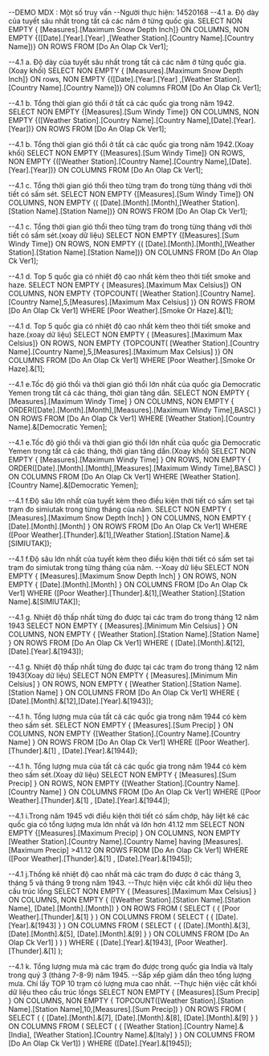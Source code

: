 ﻿--DEMO MDX : Một số truy vấn
--Người thực hiện: 14520168
--4.1 a. Độ dày của tuyết sâu nhất trong tất cả các năm ở từng quốc gia.
SELECT NON EMPTY { [Measures].[Maximum Snow Depth Inch]} ON COLUMNS,
		NON EMPTY {([Date].[Year].[Year] ,[Weather Station].[Country Name].[Country Name])} ON ROWS
FROM [Do An Olap Ck Ver1];

--4.1 a. Độ dày của tuyết sâu nhất trong tất cả các năm ở từng quốc gia.(Xoay khối)
SELECT NON EMPTY { [Measures].[Maximum Snow Depth Inch]} ON rows,
		NON EMPTY {([Date].[Year].[Year] ,[Weather Station].[Country Name].[Country Name])} ON columns
FROM [Do An Olap Ck Ver1];

--4.1 b. Tổng thời gian gió thổi ở tất cả các quốc gia trong năm 1942.
SELECT NON EMPTY {[Measures].[Sum Windy Time]} ON COLUMNS,
		NON EMPTY {([Weather Station].[Country Name].[Country Name],[Date].[Year].[Year])} ON ROWS
FROM [Do An Olap Ck Ver1];

--4.1 b. Tổng thời gian gió thổi ở tất cả các quốc gia trong năm 1942.(Xoay khối)
SELECT NON EMPTY {[Measures].[Sum Windy Time]} ON ROWS,
		NON EMPTY {([Weather Station].[Country Name].[Country Name],[Date].[Year].[Year])} ON COLUMNS
FROM [Do An Olap Ck Ver1];

--4.1 c. Tổng thời gian gió thổi theo từng trạm đo trong từng tháng với thời tiết có sấm sét.
SELECT NON EMPTY {[Measures].[Sum Windy Time]} ON COLUMNS,
		NON EMPTY {( [Date].[Month].[Month],[Weather Station].[Station Name].[Station Name])} ON ROWS
FROM [Do An Olap Ck Ver1];

--4.1 c. Tổng thời gian gió thổi theo từng trạm đo trong từng tháng với thời tiết có sấm sét.(xoay dữ liệu)
SELECT NON EMPTY {[Measures].[Sum Windy Time]} ON ROWS,
		NON EMPTY {( [Date].[Month].[Month],[Weather Station].[Station Name].[Station Name])} ON COLUMNS
FROM [Do An Olap Ck Ver1];

--4.1 d. Top 5 quốc gia có nhiệt độ cao nhất kèm theo thời tiết smoke and haze.
SELECT NON EMPTY { [Measures].[Maximum Max Celsius]} ON COLUMNS,
		NON EMPTY {TOPCOUNT(
			[Weather Station].[Country Name].[Country Name],5,[Measures].[Maximum Max Celsius]
			)} ON ROWS
FROM [Do An Olap Ck Ver1]
WHERE [Poor Weather].[Smoke Or Haze].&[1];

--4.1 d. Top 5 quốc gia có nhiệt độ cao nhất kèm theo thời tiết smoke and haze.(xoay dữ liệu)
SELECT NON EMPTY { [Measures].[Maximum Max Celsius]} ON ROWS,
		NON EMPTY {TOPCOUNT(
			[Weather Station].[Country Name].[Country Name],5,[Measures].[Maximum Max Celsius]
			)} ON COLUMNS
FROM [Do An Olap Ck Ver1]
WHERE [Poor Weather].[Smoke Or Haze].&[1];

--4.1 e.Tốc độ gió thổi và thời gian gió thổi lớn nhất của quốc gia Democratic Yemen trong tất cả các tháng, thời gian tăng dần.
 SELECT NON EMPTY { [Measures].[Maximum Windy Time] } ON COLUMNS, 
		NON EMPTY { ORDER([Date].[Month].[Month],[Measures].[Maximum Windy Time],BASC) }  ON ROWS
 FROM [Do An Olap Ck Ver1]
 WHERE [Weather Station].[Country Name].&[Democratic Yemen];

 --4.1 e.Tốc độ gió thổi và thời gian gió thổi lớn nhất của quốc gia Democratic Yemen trong tất cả các tháng, thời gian tăng dần.(Xoay khối)
 SELECT NON EMPTY { [Measures].[Maximum Windy Time] } ON ROWS, 
		NON EMPTY { ORDER([Date].[Month].[Month],[Measures].[Maximum Windy Time],BASC) }  ON COLUMNS
 FROM [Do An Olap Ck Ver1]
 WHERE [Weather Station].[Country Name].&[Democratic Yemen];

--4.1 f.Độ sâu lớn nhất của tuyết kèm theo điều kiện thời tiết có sấm set tại trạm đo simiutak  trong từng tháng của năm.
 SELECT NON EMPTY { [Measures].[Maximum Snow Depth Inch] } ON COLUMNS, 
		NON EMPTY { [Date].[Month].[Month] }  ON ROWS
 FROM [Do An Olap Ck Ver1]
 WHERE ([Poor Weather].[Thunder].&[1],[Weather Station].[Station Name].&[SIMIUTAK]);

 --4.1 f.Độ sâu lớn nhất của tuyết kèm theo điều kiện thời tiết có sấm set tại trạm đo simiutak  trong từng tháng của năm.
 --Xoay dữ liệu
 SELECT NON EMPTY { [Measures].[Maximum Snow Depth Inch] } ON ROWS, 
		NON EMPTY { [Date].[Month].[Month] }  ON COLUMNS
 FROM [Do An Olap Ck Ver1]
 WHERE ([Poor Weather].[Thunder].&[1],[Weather Station].[Station Name].&[SIMIUTAK]);

--4.1 g. Nhiệt độ thấp nhất từng đo được tại các trạm đo trong tháng 12 năm 1943
 SELECT NON EMPTY { [Measures].[Minimum Min Celsius] } ON COLUMNS, 
		NON EMPTY { [Weather Station].[Station Name].[Station Name] }  ON ROWS
 FROM [Do An Olap Ck Ver1]
 WHERE ( [Date].[Month].&[12],[Date].[Year].&[1943]);

 --4.1 g. Nhiệt độ thấp nhất từng đo được tại các trạm đo trong tháng 12 năm 1943(Xoay dữ liệu)
 SELECT NON EMPTY { [Measures].[Minimum Min Celsius] } ON ROWS, 
		NON EMPTY { [Weather Station].[Station Name].[Station Name] }  ON COLUMNS
 FROM [Do An Olap Ck Ver1]
 WHERE ( [Date].[Month].&[12],[Date].[Year].&[1943]);


--4.1 h. Tổng lượng mưa của tất cả các quốc gia trong năm 1944 có kèm theo sấm sét.
 SELECT NON EMPTY { [Measures].[Sum Precip] } ON COLUMNS, 
		NON EMPTY {[Weather Station].[Country Name].[Country Name]  }  ON ROWS
 FROM [Do An Olap Ck Ver1]
 WHERE ([Poor Weather].[Thunder].&[1] , [Date].[Year].&[1944]);

--4.1 h. Tổng lượng mưa của tất cả các quốc gia trong năm 1944 có kèm theo sấm sét.(Xoay dữ liệu)
 SELECT NON EMPTY { [Measures].[Sum Precip] } ON ROWS, 
		NON EMPTY {[Weather Station].[Country Name].[Country Name]  }  ON COLUMNS
 FROM [Do An Olap Ck Ver1]
 WHERE ([Poor Weather].[Thunder].&[1] , [Date].[Year].&[1944]);

 --4.1 i.Trong năm 1945 với điều kiện thời tiết có sấm chớp, hãy liệt kê các quốc gia có tổng lượng mưa lớn nhất và lớn hơn 41.12 mm
 SELECT NON EMPTY {[Measures].[Maximum Precip] } ON COLUMNS, 
		NON EMPTY  [Weather Station].[Country Name].[Country Name] having [Measures].[Maximum Precip] >41.12 ON ROWS
 FROM [Do An Olap Ck Ver1]
 WHERE ([Poor Weather].[Thunder].&[1] , [Date].[Year].&[1945]);

 --4.1 j.Thống kê nhiệt độ cao nhất mà các trạm đo được ở các tháng 3, tháng 5 và tháng 9 trong năm 1943.
 --Thực hiện việc cắt khối dữ liệu theo cấu trúc lồng
SELECT NON EMPTY { [Measures].[Maximum Max Celsius] } ON COLUMNS, 
		NON EMPTY { ([Weather Station].[Station Name].[Station Name], [Date].[Month].[Month]) }  ON ROWS 
FROM ( SELECT ( { [Poor Weather].[Thunder].&[1] } ) ON COLUMNS 
		FROM ( SELECT ( { [Date].[Year].&[1943] } ) ON COLUMNS 
				FROM ( SELECT ( { [Date].[Month].&[3], [Date].[Month].&[5], [Date].[Month].&[9] } ) ON COLUMNS
					 FROM [Do An Olap Ck Ver1]
					 )
			 )
	) 
WHERE ( [Date].[Year].&[1943], [Poor Weather].[Thunder].&[1] );


 --4.1 k. Tổng lượng mưa mà các trạm đo được trong quốc gia India và Italy trong quý 3 (tháng 7-8-9) năm 1945. 
 --Sắp xếp giảm dần theo tổng lượng mưa. Chỉ lấy TOP 10 trạm có lượng mưa cao nhất.
 --Thực hiện việc cắt khối dữ liệu theo cấu trúc lồngs
SELECT NON EMPTY { [Measures].[Sum Precip] } ON COLUMNS, 
		NON EMPTY { TOPCOUNT([Weather Station].[Station Name].[Station Name],10,[Measures].[Sum Precip]) }  ON ROWS 
FROM ( SELECT ( { [Date].[Month].&[7], [Date].[Month].&[8], [Date].[Month].&[9] } ) ON COLUMNS 
		FROM ( SELECT ( { [Weather Station].[Country Name].&[India], [Weather Station].[Country Name].&[Italy] } ) ON COLUMNS 
				FROM [Do An Olap Ck Ver1])
			) 
WHERE ([Date].[Year].&[1945]); 

